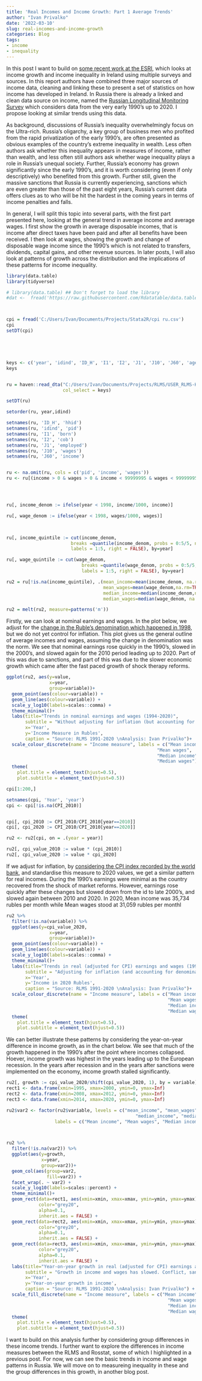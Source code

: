 ```yaml
---
title: 'Real Incomes and Income Growth: Part 1 Average Trends'
author: "Ivan Privalko"
date: '2022-03-10'
slug: real-incomes-and-income-growth
categories: Blog
tags:
- income
- inequality
---
```


In this post I want to build on [some recent work at the ESRI](https://www.esri.ie/publications/poverty-income-inequality-and-living-standards-in-ireland-0), which looks at income growth and income inequality  in Ireland using multiple surveys and sources. 
In this report authors have combined three major sources of income data, cleaning and linking these to present a set of statistics on how income has developed in Ireland.
In Russia there is already a linked and clean data source on income, named the [Russian Longitudinal Monitoring Survey](https://rlms-hse.cpc.unc.edu/) which considers data from the very early 1990's up to 2020. 
I propose looking at similar trends using this data.


As background, discussions of Russia's inequality overwhelmingly focus on the Ultra-rich. 
Russia's oligarchy, a key group of business men who profited from the rapid privatization of the early 1990's, are often presented as obvious examples of the country's extreme inequality in wealth.
Less often authors ask whether this inequality appears in measures of income, rather than wealth, and less often still authors ask whether wage inequality plays a role in Russia's unequal society. 
Further, Russia's economy has grown significantly since the early 1990's, and it is worth considering (even if only descriptively) who benefited from this growth.
Further still, given the massive sanctions that Russia is currently experiencing, sanctions which are even greater than those of the past eight years, Russia's current data offers clues as to who will be hit the hardest in the coming years in terms of income penalties and falls. 

In general, I will split this topic into several parts, with the first part presented here, looking at the general trend in average income and average wages.
I first show the growth in average disposable incomes, that is income after direct taxes have been paid and after all benefits have been received. 
I then look at wages, showing the growth and change of disposable wage income since the 1990's which is not related to transfers, dividends, capital gains, and other revenue sources.
In later posts, I will also look at patterns of growth across the distribution and the implications of these patterns for income inequality. 



```r

library(data.table)
library(tidyverse)

# library(data.table) ## Don't forget to load the library
#dat <-  fread('https://raw.githubusercontent.com/Rdatatable/data.table/master/vignettes/flights14.csv')



cpi = fread('C:/Users/Ivan/Documents/Projects/Stata2R/cpi ru.csv')
cpi
setDT(cpi)





keys <- c('year', 'idind', 'ID_H', 'I1', 'I2', 'J1', 'J10', 'J60', 'age')
keys


ru = haven::read_dta("C:/Users/Ivan/Documents/Projects/RLMS/USER_RLMS-HSE_IND_1994_2020_v3_eng.dta",
                     col_select = keys)

setDT(ru)

setorder(ru, year,idind) 

setnames(ru, 'ID_H', 'hhid') 
setnames(ru, 'idind', 'pid') 
setnames(ru, 'I1', 'born') 
setnames(ru, 'I2', 'cob')
setnames(ru, 'J1', 'employed')
setnames(ru, 'J10', 'wages')
setnames(ru, 'J60', 'income')


ru <- na.omit(ru, cols = c('pid', 'income', 'wages'))
ru <- ru[(income > 0 & wages > 0 & income < 99999995 & wages < 99999995), ]




ru[, income_denom := ifelse(year < 1998, income/1000, income)]

ru[, wage_denom := ifelse(year < 1998, wages/1000, wages)]

       

ru[, income_quintile := cut(income_denom, 
                        breaks =quantile(income_denom, probs = 0:5/5, na.rm=TRUE),
                        labels = 1:5, right = FALSE), by=year]

ru[, wage_quintile := cut(wage_denom, 
                            breaks =quantile(wage_denom, probs = 0:5/5, na.rm=TRUE),
                            labels = 1:5, right = FALSE), by=year]

ru2 = ru[!is.na(income_quintile), .(mean_income=mean(income_denom, na.rm=TRUE),
                                    mean_wages=mean(wage_denom,na.rm=TRUE),
                                    median_income=median(income_denom,na.rm=TRUE),
                                    median_wages=median(wage_denom, na.rm=TRUE)), by = .(year)]

ru2 = melt(ru2, measure=patterns('m'))

```



Firstly, we can look at nominal earnings and wages.
In the plot below, we adjust for the [change in the Ruble's denomination which happened in 1998](https://en.wikipedia.org/wiki/Monetary_reform_in_Russia,_1998), but we do not yet control for inflation. 
This plot gives us the general outline of average incomes and wages, assuming the change in denomination was the norm.
We see that nominal earnings rose quickly in the 1990's, slowed in the 2000's, and slowed again for the 2010 period leading up to 2020.
Part of this was due to sanctions, and part of this was due to the slower economic growth which came after the fast paced growth of shock therapy reforms. 

```r

ggplot(ru2, aes(y=value,
                x=year,
                group=variable))+
  geom_point(aes(colour=variable)) + 
  geom_line(aes(colour=variable)) +
  scale_y_log10(labels=scales::comma) +
  theme_minimal()+
  labs(title="Trends in nominal earnings and wages (1994-2020)",
       subtitle = "Without adjusting for inflation (but accounting for denominational change) \nnominal earnings have risen steadily since 1994",
       x='Year',
       y='Income Measure in Rubles',
       caption = "Source: RLMS 1991-2020 \nAnalysis: Ivan Privalko")+
  scale_colour_discrete(name = "Income measure", labels = c("Mean income", 
                                                        "Mean wages", 
                                                        "Median income",
                                                        "Median wages")) +
  theme(
    plot.title = element_text(hjust=0.5),
    plot.subtitle = element_text(hjust=0.5))
```
 

```r

cpi[1:200,]

setnames(cpi, 'Year', 'year')
cpi <- cpi[!is.na(CPI_2010)]


cpi[, cpi_2010 := CPI_2010/CPI_2010[year==2010]]
cpi[, cpi_2020 := CPI_2010/CPI_2010[year==2020]]

ru2 <- ru2[cpi, on = .(year = year)]

ru2[, cpi_value_2010 := value * (cpi_2010)]
ru2[, cpi_value_2020 := value * cpi_2020]

```


If we adjust for inflation, by [considering the CPI index recorded by the world bank](https://data.worldbank.org/indicator/FP.CPI.TOTL.ZG?locations=RU), and standardise this measure to 2020 values, we get a similar pattern for real incomes.
During the 1990's earnings were minimal as the country recovered from the shock of market reforms.
However, earnings rose quickly after these changes but slowed down from the id to late 2000's, and slowed again between 2010 and 2020. 
In 2020, Mean income was 35,734 rubles per month while Mean wages stood at 31,059 rubles per monthl


```r

ru2 %>% 
  filter(!is.na(variable)) %>% 
  ggplot(aes(y=cpi_value_2020,
                x=year,
                group=variable))+
  geom_point(aes(colour=variable)) + 
  geom_line(aes(colour=variable)) +
  scale_y_log10(labels=scales::comma) +
  theme_minimal()+
  labs(title="Trends in real (adjusted for CPI) earnings and wages (1994-2020)",
       subtitle = "Adjusting for inflation (and accounting for denominational change) \nreal earnings have risen rapidly since 1994",
       x='Year',
       y='Income in 2020 Rubles',
       caption = "Source: RLMS 1991-2020 \nAnalysis: Ivan Privalko")+
  scale_colour_discrete(name = "Income measure", labels = c("Mean income", 
                                                            "Mean wages", 
                                                            "Median income",
                                                            "Median wages")) +
  theme(
    plot.title = element_text(hjust=0.5),
    plot.subtitle = element_text(hjust=0.5))

```


We can better illustrate these patterns by considering the year-on-year difference in income growth, as in the chart below. 
We see that much of the growth happened in the 1990's after the point where incomes collapsed.
Hoever, income growth was highest in the years leading up to the European recession. 
In the years after recession and in the years after sanctions were implemented on the economy, income growth stalled significantly. 


```r
ru2[, growth := cpi_value_2020/shift(cpi_value_2020, 1), by = variable]
rect1 <- data.frame(xmin=1995, xmax=2000, ymin=0, ymax=Inf)
rect2 <- data.frame(xmin=2008, xmax=2012, ymin=0, ymax=Inf)
rect3 <- data.frame(xmin=2014, xmax=2020, ymin=0, ymax=Inf)

ru2$var2 <- factor(ru2$variable, levels = c("mean_income", "mean_wages", 
                                                "median_income", "median_wages"), 
                  labels = c("Mean income", "Mean wages", "Median income", "Median wages"))



ru2 %>%  
  filter(!is.na(var2)) %>% 
  ggplot(aes(y=growth,
             x=year,
             group=var2))+
  geom_col(aes(group=var2,
               fill=var2)) +
  facet_wrap(. ~ var2) +
  scale_y_log10(labels=scales::percent) +
  theme_minimal()+
  geom_rect(data=rect1, aes(xmin=xmin, xmax=xmax, ymin=ymin, ymax=ymax),
            color="grey20",
            alpha=0.1,
            inherit.aes = FALSE) +
  geom_rect(data=rect2, aes(xmin=xmin, xmax=xmax, ymin=ymin, ymax=ymax),
            color="grey20",
            alpha=0.1,
            inherit.aes = FALSE) +
  geom_rect(data=rect3, aes(xmin=xmin, xmax=xmax, ymin=ymin, ymax=ymax),
            color="grey20",
            alpha=0.1,
            inherit.aes = FALSE) +
  labs(title="Year-on-year growth in real (adjusted for CPI) earnings and wages (1995-2020)",
       subtitle = "Growth in income and wages has slowed. Conflict, sanctions, and recessions are roughly highlighted in grey. \nIncome growth is lowest in these periods.",
       x='Year',
       y='Year-on-year growth in income',
       caption = "Source: RLMS 1991-2020 \nAnalysis: Ivan Privalko") +
  scale_fill_discrete(name = "Income measure", labels = c("Mean income", 
                                                            "Mean wages", 
                                                            "Median income",
                                                            "Median wages")) +
  theme(
    plot.title = element_text(hjust=0.5),
    plot.subtitle = element_text(hjust=0.5))

```


I want to build on this analysis further by considering group differences in these income trends. 
I further want to explore the differences in income measures between the RLMS and Rosstat, some of which I highlighted in a previous post. 
For now, we can see the basic trends in income and wage patterns in Russia. 
We will move on to measureing inequality in these and the group differences in this growth, in another blog post. 
